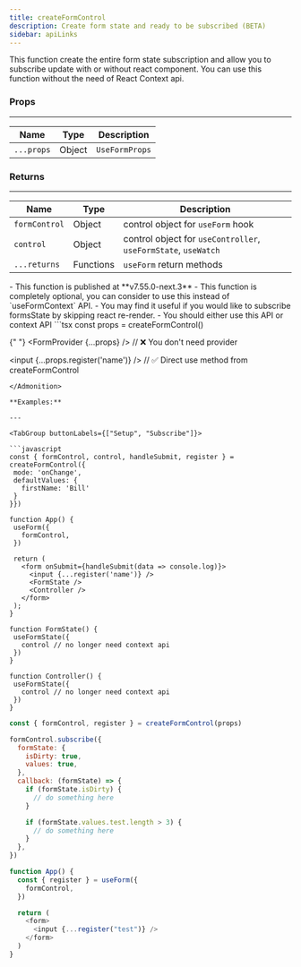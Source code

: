 ```yaml
---
title: createFormControl
description: Create form state and ready to be subscribed (BETA)
sidebar: apiLinks
---
```


This function create the entire form state subscription and allow you to subscribe update with or without react component. You can use this function without the need of React Context api.

### Props

---

| Name       | Type                        | Description    |
| ---------- | --------------------------- | -------------- |
| `...props` | <TypeText>Object</TypeText> | `UseFormProps` |

### Returns

---

| Name          | Type                           | Description                                                    |
| ------------- | ------------------------------ | -------------------------------------------------------------- |
| `formControl` | <TypeText>Object</TypeText>    | control object for `useForm` hook                              |
| `control`     | <TypeText>Object</TypeText>    | control object for `useController`, `useFormState`, `useWatch` |
| `...returns`  | <TypeText>Functions</TypeText> | `useForm` return methods                                       |

<Admonition type="important" title="Notes">
  - This function is published at **v7.55.0-next.3** - This function is
  completely optional, you can consider to use this instead of `useFormContext`
  API. - You may find it useful if you would like to subscribe formsState by
  skipping react re-render.
</Admonition>

<Admonition type="important" title="Rules">
 - You should either use this API or context API
 ```tsx
 const props = createFormControl()

{" "}
<FormProvider {...props} /> // ❌ You don't need provider

 <input {...props.register('name')} /> // ✅ Direct use method from createFormControl
 ```
</Admonition>

**Examples:**

---

<TabGroup buttonLabels={["Setup", "Subscribe"]}>

```javascript
const { formControl, control, handleSubmit, register } = createFormControl({
  mode: 'onChange',
  defaultValues: {
    firstName: 'Bill'
  }
}})

function App() {
  useForm({
    formControl,
  })

  return (
    <form onSubmit={handleSubmit(data => console.log)}>
      <input {...register('name')} />
      <FormState />
      <Controller />
    </form>
  );
}

function FormState() {
  useFormState({
    control // no longer need context api
  })
}

function Controller() {
  useFormState({
    control // no longer need context api
  })
}
```

```javascript
const { formControl, register } = createFormControl(props)

formControl.subscribe({
  formState: {
    isDirty: true,
    values: true,
  },
  callback: (formState) => {
    if (formState.isDirty) {
      // do something here
    }

    if (formState.values.test.length > 3) {
      // do something here
    }
  },
})

function App() {
  const { register } = useForm({
    formControl,
  })

  return (
    <form>
      <input {...register("test")} />
    </form>
  )
}
```

</TabGroup>
